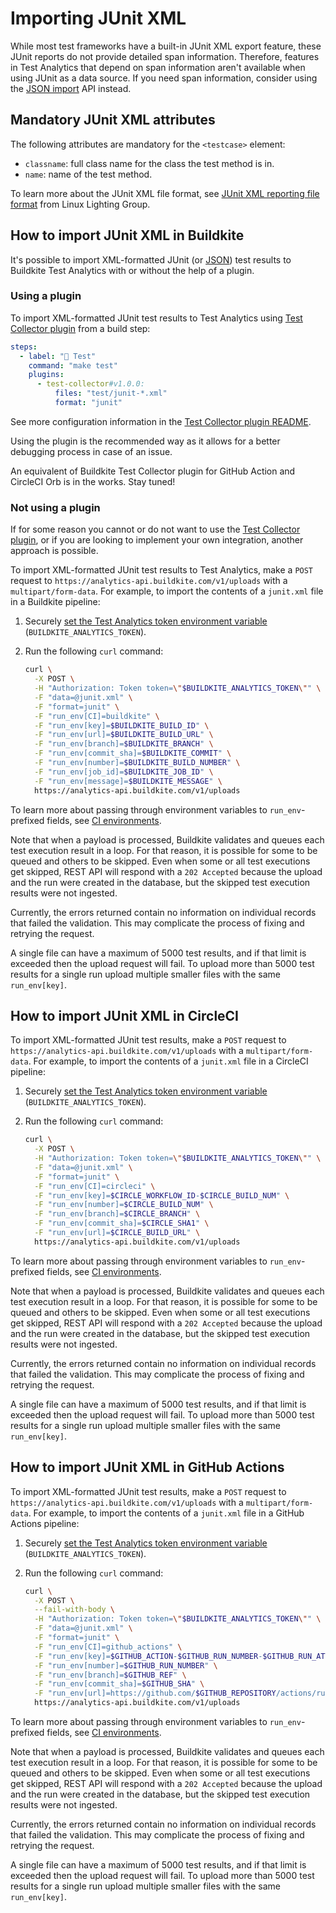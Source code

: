 # Importing JUnit XML

While most test frameworks have a built-in JUnit XML export feature, these JUnit reports do not provide detailed span information. Therefore, features in Test Analytics that depend on span information aren't available when using JUnit as a data source. If you need span information, consider using the [JSON import](/docs/test-analytics/importing-json) API instead.

## Mandatory JUnit XML attributes

The following attributes are mandatory for the `<testcase>` element:

- `classname`: full class name for the class the test method is in.
- `name`: name of the test method.

To learn more about the JUnit XML file format, see [JUnit XML reporting file format](https://llg.cubic.org/docs/junit/) from Linux Lighting Group.

## How to import JUnit XML in Buildkite

It's possible to import XML-formatted JUnit (or [JSON](/docs/test-analytics/importing-json#how-to-import-json-in-buildkite)) test results to Buildkite Test Analytics with or without the help of a plugin.

### Using a plugin

To import XML-formatted JUnit test results to Test Analytics using [Test Collector plugin](https://github.com/buildkite-plugins/test-collector-buildkite-plugin) from a build step:

```yml
steps:
  - label: "🔨 Test"
    command: "make test"
    plugins:
      - test-collector#v1.0.0:
          files: "test/junit-*.xml"
          format: "junit"
```

See more configuration information in the [Test Collector plugin README](https://github.com/buildkite-plugins/test-collector-buildkite-plugin).

Using the plugin is the recommended way as it allows for a better debugging process in case of an issue.

An equivalent of Buildkite Test Collector plugin for GitHub Action and CircleCI Orb is in the works. Stay tuned!

### Not using a plugin

If for some reason you cannot or do not want to use the [Test Collector plugin](https://github.com/buildkite-plugins/test-collector-buildkite-plugin), or if you are looking to implement your own integration, another approach is possible.

To import XML-formatted JUnit test results to Test Analytics, make a `POST` request to `https://analytics-api.buildkite.com/v1/uploads` with a `multipart/form-data`.
For example, to import the contents of a `junit.xml` file in a Buildkite pipeline:

1. Securely [set the Test Analytics token environment variable](/docs/pipelines/secrets) (`BUILDKITE_ANALYTICS_TOKEN`).

2. Run the following `curl` command:

   ```sh
   curl \
     -X POST \
     -H "Authorization: Token token=\"$BUILDKITE_ANALYTICS_TOKEN\"" \
     -F "data=@junit.xml" \
     -F "format=junit" \
     -F "run_env[CI]=buildkite" \
     -F "run_env[key]=$BUILDKITE_BUILD_ID" \
     -F "run_env[url]=$BUILDKITE_BUILD_URL" \
     -F "run_env[branch]=$BUILDKITE_BRANCH" \
     -F "run_env[commit_sha]=$BUILDKITE_COMMIT" \
     -F "run_env[number]=$BUILDKITE_BUILD_NUMBER" \
     -F "run_env[job_id]=$BUILDKITE_JOB_ID" \
     -F "run_env[message]=$BUILDKITE_MESSAGE" \
     https://analytics-api.buildkite.com/v1/uploads
   ```

To learn more about passing through environment variables to `run_env`-prefixed fields, see [CI environments](/docs/test-analytics/ci-environments#buildkite).

Note that when a payload is processed, Buildkite validates and queues each test execution result in a loop. For that reason, it is possible for some to be queued and others to be skipped. Even when some or all test executions get skipped, REST API will respond with a `202 Accepted` because the upload and the run were created in the database, but the skipped test execution results were not ingested.

Currently, the errors returned contain no information on individual records that failed the validation. This may complicate the process of fixing and retrying the request.

A single file can have a maximum of 5000 test results, and if that limit is exceeded then the upload request will fail. To upload more than 5000 test results for a single run upload multiple smaller files with the same `run_env[key]`.

## How to import JUnit XML in CircleCI

To import XML-formatted JUnit test results, make a `POST` request to `https://analytics-api.buildkite.com/v1/uploads` with a `multipart/form-data`.
For example, to import the contents of a `junit.xml` file in a CircleCI pipeline:

1. Securely [set the Test Analytics token environment variable](/docs/pipelines/secrets) (`BUILDKITE_ANALYTICS_TOKEN`).

2. Run the following `curl` command:

   ```sh
   curl \
     -X POST \
     -H "Authorization: Token token=\"$BUILDKITE_ANALYTICS_TOKEN\"" \
     -F "data=@junit.xml" \
     -F "format=junit" \
     -F "run_env[CI]=circleci" \
     -F "run_env[key]=$CIRCLE_WORKFLOW_ID-$CIRCLE_BUILD_NUM" \
     -F "run_env[number]=$CIRCLE_BUILD_NUM" \
     -F "run_env[branch]=$CIRCLE_BRANCH" \
     -F "run_env[commit_sha]=$CIRCLE_SHA1" \
     -F "run_env[url]=$CIRCLE_BUILD_URL" \
     https://analytics-api.buildkite.com/v1/uploads
   ```

To learn more about passing through environment variables to `run_env`-prefixed fields, see [CI environments](/docs/test-analytics/ci-environments#circleci).

Note that when a payload is processed, Buildkite validates and queues each test execution result in a loop. For that reason, it is possible for some to be queued and others to be skipped. Even when some or all test executions get skipped, REST API will respond with a `202 Accepted` because the upload and the run were created in the database, but the skipped test execution results were not ingested.

Currently, the errors returned contain no information on individual records that failed the validation. This may complicate the process of fixing and retrying the request.

A single file can have a maximum of 5000 test results, and if that limit is exceeded then the upload request will fail. To upload more than 5000 test results for a single run upload multiple smaller files with the same `run_env[key]`.

## How to import JUnit XML in GitHub Actions

To import XML-formatted JUnit test results, make a `POST` request to `https://analytics-api.buildkite.com/v1/uploads` with a `multipart/form-data`.
For example, to import the contents of a `junit.xml` file in a GitHub Actions pipeline:

1. Securely [set the Test Analytics token environment variable](/docs/pipelines/secrets) (`BUILDKITE_ANALYTICS_TOKEN`).

2. Run the following `curl` command:

   ```sh
   curl \
     -X POST \
     --fail-with-body \
     -H "Authorization: Token token=\"$BUILDKITE_ANALYTICS_TOKEN\"" \
     -F "data=@junit.xml" \
     -F "format=junit" \
     -F "run_env[CI]=github_actions" \
     -F "run_env[key]=$GITHUB_ACTION-$GITHUB_RUN_NUMBER-$GITHUB_RUN_ATTEMPT" \
     -F "run_env[number]=$GITHUB_RUN_NUMBER" \
     -F "run_env[branch]=$GITHUB_REF" \
     -F "run_env[commit_sha]=$GITHUB_SHA" \
     -F "run_env[url]=https://github.com/$GITHUB_REPOSITORY/actions/runs/$GITHUB_RUN_ID" \
     https://analytics-api.buildkite.com/v1/uploads
   ```

To learn more about passing through environment variables to `run_env`-prefixed fields, see [CI environments](/docs/test-analytics/ci-environments).

Note that when a payload is processed, Buildkite validates and queues each test execution result in a loop. For that reason, it is possible for some to be queued and others to be skipped. Even when some or all test executions get skipped, REST API will respond with a `202 Accepted` because the upload and the run were created in the database, but the skipped test execution results were not ingested.

Currently, the errors returned contain no information on individual records that failed the validation. This may complicate the process of fixing and retrying the request.

A single file can have a maximum of 5000 test results, and if that limit is exceeded then the upload request will fail. To upload more than 5000 test results for a single run upload multiple smaller files with the same `run_env[key]`.
